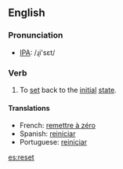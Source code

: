 ==English==
=== Pronunciation ===
*[[w:IPA|IPA]]: /ɻi'sεt/

=== Verb ===
{{irregverb|'''to reset'''|'''[[resets]]'''|'''reset'''|'''reset'''|'''[[resetting]]'''}}

# To [[set]] back to the [[initial]] [[state]].

==== Translations ====
*French: [[remettre à zéro]]
*Spanish: [[reiniciar]]
*Portuguese: [[reiniciar]]

[[es:reset]]